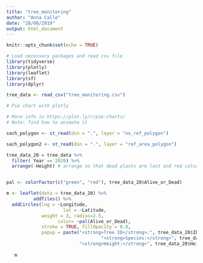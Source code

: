 ```yaml
---
title: "tree_monitoring"
author: "Anna Calle"
date: "28/08/2019"
output: html_document
---
```


```r
knitr::opts_chunk$set(echo = TRUE)
```

```r
# Load necessary packages and read csv file
library(tidyverse)
library(plotly)
library(leaflet)
library(sf)
library(dplyr)

tree_data <- read_csv("tree_monitoring.csv")

```


```r
# Pie chart with plotly

# More info in https://plot.ly/r/pie-charts/
# Note: find how to animate it

```

```r
sach_polygon <- st_read(dsn = ".", layer = "no_ref_polygon") 

sach_polygon2 <- st_read(dsn = ".", layer = "ref_area_polygon") 
```



```r

tree_data_20 = tree_data %>% 
  filter( Year == 2020) %>% 
  arrange(-Height) # arrange so that dead plants are last and red color shows over green


pal <- colorFactor(c("green", "red"), tree_data_20$Alive_or_Dead)

m <- leaflet(data = tree_data_20) %>%
          addTiles() %>% 
  addCircles(lng = ~Longitude,
                     lat = ~Latitude,
             weight = 3, radius=2.5, 
                   color= ~pal(Alive_or_Dead),
             stroke = TRUE, fillOpacity = 0.8,
             popup = paste("<strong>Tree ID</strong>:", tree_data_20$ID, "<br>",
                                   "<strong>Species:</strong>", tree_data_20$Species, "<br>",
                           "<strong>Height:</strong>", tree_data_20$Height, " m" )) %>% 
  
   m
```









